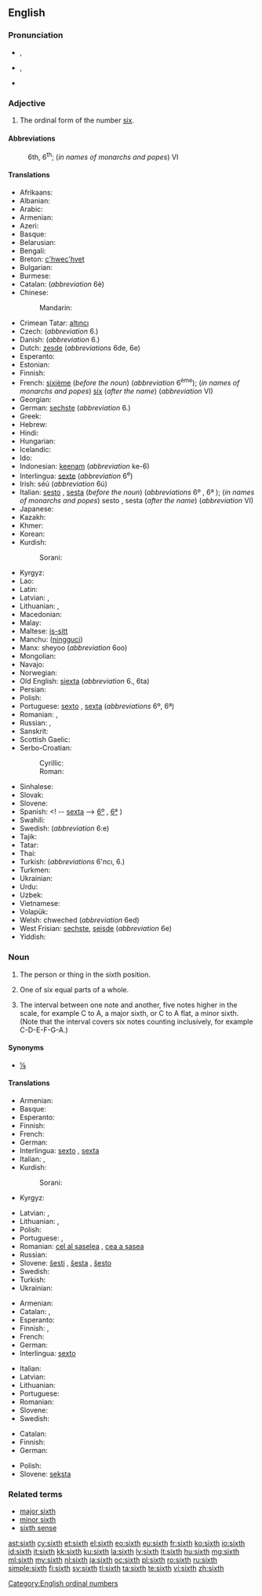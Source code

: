 {{wikipedia}}
==English==
{{ordinalbox|en|5th|6th|7th|fifth|seventh|card=six}}

===Pronunciation===
* {{a|UK}} {{IPA|/sɪksθ/|/sɪkθ/}}, {{SAMPA|/sIksT/|/sIkT/}}
* {{a|US}} {{IPA|/sɪksθ/}}, {{SAMPA|/sIksT/}}
*: {{audio|en-us-sixth.ogg|Audio (US)}}
* {{rhymes|ɪksθ}}

===Adjective===
{{en-adj|-}}

# The ordinal form of the number [[six]].

====Abbreviations====
: 6th, 6<sup>th</sup>; (''in names of monarchs and popes'') VI

====Translations====
{{trans-top|sixth}}
* Afrikaans: {{t|af|sesde}}
* Albanian: {{t|sq|gjashtë}}
* Arabic: {{t|ar|سادس|m|tr=sādis|sc=Arab}}
* Armenian: {{t-|hy|վեցերորդ|tr=vec'erord}}
* Azeri: {{t|az|altıncı}}
* Basque: {{t|eu|seigarren|xs=Basque}}
* Belarusian: {{t|be|шосты|m|tr=šósty|sc=Cyrl}}
* Bengali: {{t|bn|ষষ্ঠ|tr=shôshţhô}}
* Breton: [[c'hwec'hvet]]
* Bulgarian: {{t|bg|шести|m|tr=šésti|sc=Cyrl}}
* Burmese: {{t|my|ဆဌမ|tr=hsa' hta̱ma.|sc=Mymr}}
* Catalan: {{t-|ca|sisè|m}} (''abbreviation'' 6è) {{t-|ca|sext|m}}
* Chinese:
*: Mandarin: {{t|cmn|第六|tr=dìliù|sc=Hani}}
* Crimean Tatar: [[altıncı]]
* Czech: {{t|cs|šestý|m}} (''abbreviation'' 6.)
* Danish: {{t|da|sjette}} (''abbreviation'' 6.)
* Dutch: [[zesde]] (''abbreviations'' 6de, 6e)
* Esperanto: {{t+|eo|sesa|xs=Esperanto}}
* Estonian: {{t|et|kuues}}
* Finnish: {{t+|fi|kuudes}}
* French: [[sixième]] (''before the noun'') (''abbreviation'' 6<sup>ème</sup>); (''in names of monarchs and popes'') [[six]] (''after the name'') (''abbreviation'' VI)
* Georgian: {{t|ka|მეექვსე|tr=meek'vse|sc=Geor}}
* German: [[sechste]] (''abbreviation'' 6.)
* Greek: {{t|el|έκτος|tr=ektos|sc=Grek}}
* Hebrew: {{t|he|שישי|tr=shishi|sc=Hebr}}
* Hindi: {{t|hi|छठवां|tr=chaṭhvā̃|sc=Deva}}
* Hungarian: {{t+|hu|hatodik}}
* Icelandic: {{t|is|sjötti}}
* Ido: {{t+|io|sisesma|xs=Ido}}
* Indonesian: [[keenam]] (''abbreviation'' ke-6)
* Interlingua: [[sexte]] (''abbreviation'' 6<sup>e</sup>)
* Irish: séú (''abbreviation'' 6ú)
* Italian: [[sesto]] {{m}}, [[sesta]] {{f}} (''before the noun'') (''abbreviations'' 6º {{m}}, 6ª {{f}}); (''in names of monarchs and popes'') sesto {{m}}, sesta {{f}} (''after the name'') (''abbreviation'' VI)
* Japanese: {{t|ja|六番目|tr=ろくばんめ, rokuban-me|sc=Jpan}}
* Kazakh: {{t|kk|алтыншы|tr=altınşı|sc=Cyrl}}
* Khmer: {{t|km|ទីប្រាំមួយ|tr=tii pram muəy|sc=Khmr}}
* Korean: {{t+|ko|여섯째|tr=yeolseosjjae|sc=Hang}}
* Kurdish:
*: Sorani: {{t|ku|شه‌شه‌م|tr=shasham|sc=ku-Arab}}
{{trans-mid}}
* Kyrgyz: {{t|ky|алтынчы|tr=altınçı|sc=Cyrl}}
* Lao: {{t|lo|ທີ່ຫົກ|tr=tʰī̀ hôk|sc=Laoo}}
* Latin: {{t+|la|sextus}}
* Latvian: {{t|lv|sestais|m}}, {{t|lv|sestā|f}}
* Lithuanian: {{t+|lt|šeštas|m|xs=Lithuanian}}, {{t+|lt|šešta|f|xs=Lithuanian}}
* Macedonian: {{t|mk|шести|m|tr=šésti|sc=Cyrl}}
* Malay: {{t|ms|keenam}}
* Maltese: [[is-sitt]]
* Manchu: ([[ningguci]])
* Manx: sheyoo (''abbreviation'' 6oo)
* Mongolian: {{t|mn|зургадугаар|tr=zurgadugaar|sc=Cyrl}}
* Navajo: {{tø|nv|hastą́ą́ góneʼ}}
* Norwegian: {{t-|no|sjette}}
* Old English: [[siexta]] (''abbreviation'' 6., 6ta)
* Persian: {{t|fa|ششم|tr=šešom|sc=fa-Arab}}
* Polish: {{t|pl|szósty|m}} <!-- [[szósta]] {{f}}, [[szóste]] {{n}} (''abbreviation'' 6.) -->
* Portuguese: [[sexto]] {{m}}, [[sexta]] {{f}} (''abbreviations'' 6º, 6ª)
* Romanian: {{t+|ro|șaselea|m}}, {{t-|ro|șasea|f}}
* Russian: {{t+|ru|шестой|tr=šestój}}, {{qualifier|abbreviation}} {{t|ru|6-ой|sc=Cyrl}}
* Sanskrit: {{t|sa|षष्ठ|tr=ṣaṣṭhaḥ|sc=Deva}}
* Scottish Gaelic: {{t-|gd|siathamh|xs=Scottish Gaelic}}
* Serbo-Croatian:
*: Cyrillic: {{t|sh|шести|m}}
*: Roman: {{t|sh|šesti|m}}
* Sinhalese: {{t|si|හයවෙනි|tr=hayaveni|sc=Sinh}}
* Slovak: {{t|sk|šiesty|m}}
* Slovene: {{t|sl|šesti|m}} <!--[[šesta]] {{f}}, [[šesto]] {{n}} -->
* Spanish: {{t|es|sexto|m}} <! -- [[sexta]] {{f}} --> {{qualifier|abbreviations}} [[6º]] {{m}}, [[6ª]] {{f}})
* Swahili: {{t|sw|ya sita}}
* Swedish: {{t|sv|sjätte}} (''abbreviation'' 6:e)
* Tajik: {{t|tg|шашум|tr=šašum|sc=Cyrl}}
* Tatar: {{t|tt|алтынчы|tr=altınçı|sc=Cyrl}}
* Thai: {{t|th|ที่หก|tr=têe hòk|sc=Thai}}
* Turkish: {{t|tr|altıncı}} (''abbreviations'' 6'ncı, 6.)
* Turkmen: {{t|tk|altynjy}}
* Ukrainian: {{t|uk|шостий|tr=šóstyj|sc=Cyrl}}
* Urdu: {{t|ur|چھٹواں|tr=chaṭhvā̃|sc=ur-Arab}}
* Uzbek: {{t|uz|oltinchi}}
* Vietnamese: {{t+|vi|thứ sáu|xs=Vietnamese}}
* Volapük: {{t|vo|mälid}}
* Welsh: chweched (''abbreviation'' 6ed)
* West Frisian: [[sechste]], [[seisde]] (''abbreviation'' 6e)
* Yiddish: {{t|yi|זעקסט|tr=zekst|sc=Hebr}}
{{trans-bottom}}

===Noun===
{{en-noun}}

# {{qualifier|not used in the plural}} The person or thing in the sixth position.
# One of six equal parts of a whole.
# {{music}} The interval between one note and another, five notes higher in the scale, for example C to A, a major sixth, or C to A flat, a minor sixth.  (Note that the interval covers six notes counting inclusively, for example C-D-E-F-G-A.)

====Synonyms====
* {{sense|one of six equal parts}} [[⅙]]

====Translations====
{{trans-top|person or thing in sixth place}}
* Armenian: {{t-|hy|վեցերորդ|tr=vec'erord}}
* Basque: {{t|eu|seigarren|xs=Basque}}
* Esperanto: {{t|eo|sesa}}
* Finnish: {{t+|fi|kuudes}}
* French: {{t+|fr|sixième|m|f}}
* German: {{t-|de|Sechster|m}}
* Interlingua: [[sexto]] {{m}}, [[sexta]] {{f}}
* Italian: {{t+|it|sesto|m}}, {{t+|it|sesta|f}}
* Kurdish:
*: Sorani: {{t|ku|شه‌شه‌م|tr=shasham|sc=ku-Arab}}
* Kyrgyz: {{t|ky|алтынчы|tr=altınçı|sc=Cyrl}}
{{trans-mid}}
* Latvian: {{t|lv|sestais}}, {{t|lv|sestā|f}}
* Lithuanian: {{t+|lt|šeštas|m|xs=Lithuanian}}, {{t+|lt|šešta|f|xs=Lithuanian}}
* Polish: {{t+|pl|szósty|m}}
* Portuguese: {{t+|pt|sexto|m}}, {{t+|pt|sexta|f}}
* Romanian: [[cel al șaselea]] {{m}}, [[cea a șasea]] {{f}}
* Russian: {{t|ru|шестой|m|tr=shyestóy|sc=Cyrl}}
* Slovene: [[šesti]] {{m}}, [[šesta]] {{f}}, [[šesto]] {{n}}
* Swedish: {{t+|sv|sexa|c}}
* Turkish: {{t|tr|altıncı}}
* Ukrainian: {{t|uk|шостий|m|sc=Cyrl}}
{{trans-bottom}}

{{trans-top|one of six equal parts of a whole}}
* Armenian: {{t-|hy|վեցերորդ|tr=vec'erord}}
* Catalan: {{t-|ca|sisè|m}}, {{t-|ca|sext|m}}
* Esperanto: {{t-|eo|sesono|xs=Esperanto}}
* Finnish: {{t-|fi|kuudennes}}, {{t-|fi|kuudesosa}}
* French: {{t+|fr|sixième|m}}
* German: {{t-|de|Sechstel|n}}
* Interlingua: [[sexto]]
{{trans-mid}}
* Italian: {{t+|it|sesto|m}}
* Latvian: {{t|lv|sestā daļa|f}}
* Lithuanian: {{t+|lt|šeštadalis|m|xs=Lithuanian}}
* Portuguese: {{t+|pt|sexto|m}}
* Romanian: {{t|ro|șesime|f}}
* Slovene: {{t-|sl|šestina|f}}
* Swedish: {{t+|sv|sjättedel|c}}
{{trans-bottom}}

{{trans-top|interval}}
* Catalan: {{t-|ca|sexta|f}}
* Finnish: {{t|fi|seksti}}
* German: {{t-|de|Sexte|f}}
{{trans-mid}}
* Polish: {{t-|pl|seksta|f}}
* Slovene: [[seksta]] {{f}}
{{trans-bottom}}

===Related terms===
* [[major sixth]]
* [[minor sixth]]
* [[sixth sense]]

[[Category:English ordinal numbers]]

[[ast:sixth]]
[[cy:sixth]]
[[et:sixth]]
[[el:sixth]]
[[eo:sixth]]
[[eu:sixth]]
[[fr:sixth]]
[[ko:sixth]]
[[io:sixth]]
[[id:sixth]]
[[it:sixth]]
[[kk:sixth]]
[[ku:sixth]]
[[la:sixth]]
[[lv:sixth]]
[[lt:sixth]]
[[hu:sixth]]
[[mg:sixth]]
[[ml:sixth]]
[[my:sixth]]
[[nl:sixth]]
[[ja:sixth]]
[[oc:sixth]]
[[pl:sixth]]
[[ro:sixth]]
[[ru:sixth]]
[[simple:sixth]]
[[fi:sixth]]
[[sv:sixth]]
[[tl:sixth]]
[[ta:sixth]]
[[te:sixth]]
[[vi:sixth]]
[[zh:sixth]]